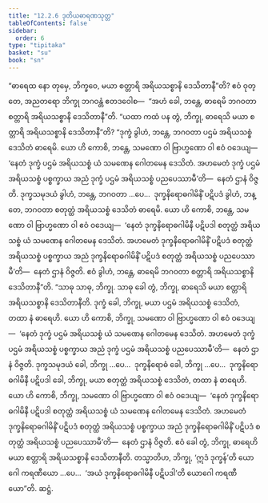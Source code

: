 ```yaml
---
title: "12.2.6 ဒုတိယဓာရဏသုတ္တ"
tableOfContents: false
sidebar:
  order: 6
type: "tipitaka"
basket: "su"
book: "sn"
---
```



<DynamicBreadcrumb />

<Division number="1086" book="sn" e="ch" v="18" p="441">

<Paragraph number="2244" book="sn">
“ဓာရေထ နော တုမှေ, ဘိက္ခဝေ, မယာ စတ္တာရိ အရိယသစ္စာနိ ဒေသိတာနီ”တိ? ဧဝံ ဝုတ္တေ, အညတရော ဘိက္ခု ဘဂဝန္တံ ဧတဒဝေါစ—  “အဟံ ခေါ, ဘန္တေ, ဓာရေမိ ဘဂဝတာ စတ္တာရိ အရိယသစ္စာနိ ဒေသိတာနီ”တိ.
</Paragraph>

<Paragraph number="2245" book="sn">
“ယထာ ကထံ ပန တွံ, ဘိက္ခု, ဓာရေသိ မယာ စတ္တာရိ အရိယသစ္စာနိ ဒေသိတာနီ”တိ? “ဒုက္ခံ ခွါဟံ, ဘန္တေ, ဘဂဝတာ ပဌမံ အရိယသစ္စံ ဒေသိတံ ဓာရေမိ. ယော ဟိ ကောစိ, ဘန္တေ, သမဏော ဝါ ဗြာဟ္မဏော ဝါ ဧဝံ ဝဒေယျ—  ‘နေတံ ဒုက္ခံ ပဌမံ အရိယသစ္စံ ယံ သမဏေန ဂေါတမေန ဒေသိတံ. အဟမေတံ ဒုက္ခံ ပဌမံ အရိယသစ္စံ ပစ္စက္ခာယ အညံ ဒုက္ခံ ပဌမံ အရိယသစ္စံ ပညပေဿာမီ’တိ—  နေတံ ဌာနံ ဝိဇ္ဇတိ. ဒုက္ခသမုဒယံ ခွါဟံ, ဘန္တေ, ဘဂဝတာ …ပေ…  ဒုက္ခနိရောဓဂါမိနိံ ပဋိပဒံ ခွါဟံ, ဘန္တေ, ဘဂဝတာ စတုတ္ထံ အရိယသစ္စံ ဒေသိတံ ဓာရေမိ. ယော ဟိ ကောစိ, ဘန္တေ, သမဏော ဝါ ဗြာဟ္မဏော ဝါ ဧဝံ ဝဒေယျ—  ‘နေတံ ဒုက္ခနိရောဓဂါမိနီ ပဋိပဒါ စတုတ္ထံ အရိယသစ္စံ ယံ သမဏေန ဂေါတမေန ဒေသိတံ. အဟမေတံ ဒုက္ခနိရောဓဂါမိနိံ ပဋိပဒံ စတုတ္ထံ အရိယသစ္စံ ပစ္စက္ခာယ အညံ ဒုက္ခနိရောဓဂါမိနိံ ပဋိပဒံ စတုတ္ထံ အရိယသစ္စံ ပညပေဿာမီ’တိ—  နေတံ ဌာနံ ဝိဇ္ဇတိ. ဧဝံ ခွါဟံ, ဘန္တေ, ဓာရေမိ ဘဂဝတာ စတ္တာရိ အရိယသစ္စာနိ ဒေသိတာနီ”တိ.
</Paragraph>

<Paragraph number="2246" book="sn">
“သာဓု သာဓု, ဘိက္ခု. သာဓု ခေါ တွံ, ဘိက္ခု, ဓာရေသိ မယာ စတ္တာရိ အရိယသစ္စာနိ ဒေသိတာနီတိ. ဒုက္ခံ ခေါ, ဘိက္ခု, မယာ ပဌမံ အရိယသစ္စံ ဒေသိတံ, တထာ နံ ဓာရေဟိ. ယော ဟိ ကောစိ, ဘိက္ခု, သမဏော ဝါ ဗြာဟ္မဏော ဝါ ဧဝံ ဝဒေယျ—  ‘နေတံ ဒုက္ခံ ပဌမံ အရိယသစ္စံ ယံ သမဏေန ဂေါတမေန ဒေသိတံ. အဟမေတံ ဒုက္ခံ ပဌမံ အရိယသစ္စံ ပစ္စက္ခာယ အညံ ဒုက္ခံ ပဌမံ အရိယသစ္စံ ပညပေဿာမီ’တိ—  နေတံ ဌာနံ ဝိဇ္ဇတိ. ဒုက္ခသမုဒယံ ခေါ, ဘိက္ခု …ပေ…  ဒုက္ခနိရောဓံ ခေါ, ဘိက္ခု …ပေ…  ဒုက္ခနိရောဓဂါမိနီ ပဋိပဒါ ခေါ, ဘိက္ခု, မယာ စတုတ္ထံ အရိယသစ္စံ ဒေသိတံ, တထာ နံ ဓာရေဟိ. ယော ဟိ ကောစိ, ဘိက္ခု, သမဏော ဝါ ဗြာဟ္မဏော ဝါ ဧဝံ ဝဒေယျ—  ‘နေတံ ဒုက္ခနိရောဓဂါမိနီ ပဋိပဒါ စတုတ္ထံ အရိယသစ္စံ ယံ သမဏေန ဂေါတမေန ဒေသိတံ. အဟမေတံ ဒုက္ခနိရောဓဂါမိနိံ ပဋိပဒံ စတုတ္ထံ အရိယသစ္စံ ပစ္စက္ခာယ အညံ ဒုက္ခနိရောဓဂါမိနိံ ပဋိပဒံ စတုတ္ထံ အရိယသစ္စံ ပညပေဿာမီ’တိ—  နေတံ ဌာနံ ဝိဇ္ဇတိ. ဧဝံ ခေါ တွံ, ဘိက္ခု, ဓာရေဟိ မယာ စတ္တာရိ အရိယသစ္စာနိ ဒေသိတာနီတိ.
</Paragraph>

<Paragraph number="2247" book="sn">
တသ္မာတိဟ, ဘိက္ခု, ‘ဣဒံ ဒုက္ခန်’တိ ယောဂေါ ကရဏီယော …ပေ…  ‘အယံ ဒုက္ခနိရောဓဂါမိနီ ပဋိပဒါ’တိ ယောဂေါ ကရဏီယော”တိ.

</Paragraph>
</Division>

<Paragraph number="2248" type="center" book="sn">
ဆဋ္ဌံ.
</Paragraph>